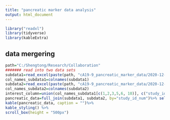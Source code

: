 ```yaml
---
title: "pancreatic marker data analysis"
output: html_document
---
```


```r
library("readxl")
library(tidyverse)
library(kableExtra)
```


## data mergering 

```r
path="C:/Shengtong/Research/Collaboration"
####### read into two data sets 
subdata1=read_excel(paste(path, "cA19-9_pancreatic_marker_data/2020-12-23 - Long format Chemo -- XRT.XLSX", sep="/"))
col_names_subdata1=colnames(subdata1)
subdata2=read_excel(paste(path, "cA19-9_pancreatic_marker_data/2020-12-23 - Wide format Chemo -- XRT.XLSX", sep="/"))
col_names_subdata2=colnames(subdata2)
interest_column=union(col_names_subdata1[c(1,2,3,5,6, 10)], c("study_id_num",	"age", "gender", "race",	"bmi",	"metastatic", "diseaseprogression", "pfsmofromdx", 	"dead", 	"osmofromdx"))
pancreatic_data=full_join(subdata1, subdata2, by="study_id_num")%>% select(interest_column)%>%drop_na() 
kable(pancreatic_data, caption = "")%>%
kable_styling() %>%
scroll_box(height = "500px")
```